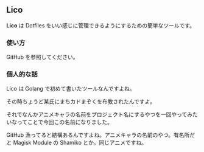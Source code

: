 
<H2>Lico</H2>

**Lico** は Dotfiles をいい感じに管理できるようにするための簡単なツールです。

<H3>使い方</H3>

GitHub を参照してください。

<H3>個人的な話</H3>

Lico は Golang で初めて書いたツールなんですよね。

その時ちょうど<Link href="http://www.dyama.net">某氏</Link>にまちカドまぞくを布教されたんですよ。

それでなんかアニメキャラの名前をプロジェクト名にするやつを一回やってみたいなってことで今回この名前になりました。

GitHub 漁ってると結構あるんですよね。アニメキャラの名前のやつ。有名所だと Magisk Module の Shamiko とか。同じアニメですね。
